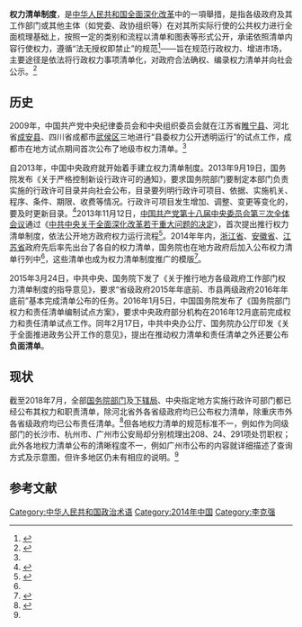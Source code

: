 '''权力清单制度'''，是[[中华人民共和国|中华人民共和国]][[全面深化改革|全面深化改革]]中的一項舉措，是指各级政府及其工作部门或其他主体（如党委、政协组织等）在对其所实际行使的公共权力进行全面梳理基础上，按照一定的类别和流程以清单和图表等形式公开，承诺依照清单内容行使权力，遵循“法无授权即禁止”的规范<ref name=":0">{{Cite journal|title=权力清单制度认识的几个误区与纠正——兼谈制度完善的几点思路|url=http://www.cnki.net/kcms/doi/10.16273/j.cnki.53-1134/d.2015.03.012.html|last=张|first=茂月|date=2015|journal=云南行政学院学报|issue=03|doi=10.16273/j.cnki.53-1134/d.2015.03.012|volume=17|pages=61–64|issn=1671-0681|access-date=2019-08-13|archive-date=2019-08-13|archive-url=https://web.archive.org/web/20190813133629/http://www.cnki.net/kcms/doi/10.16273/j.cnki.53-1134/d.2015.03.012.html|dead-url=no}}</ref>——旨在规范行政权力、增进市场，主要途径是依法将行政权力事项清单化，对政府合法确权、编录权力清单并向社会公示。<ref>{{Cite journal|title=国家治理过程的“可视化”如何实现——权力清单制度的内涵、意义和推进策略|author=程文浩,杨诗哲|url=http://www.cqvip.com/QK/71587X/201409/49898444.html|journal=人民论坛·学术前沿|issue=9|doi=|others=|year=2014|volume=|page=90-95|pmid=|access-date=2019-07-19|archive-date=2019-07-19|archive-url=https://web.archive.org/web/20190719052626/http://www.cqvip.com/QK/71587X/201409/49898444.html|dead-url=no}}</ref>

== 历史 ==
{{Quote box|text=（35）……'''推行地方各级政府及其工作部门权力清单制度，依法公开权力运行流程。'''完善党务、政务和各领域办事公开制度，推进决策公开、管理公开、服务公开、结果公开。|source=十八届三中全会《中共中央关于全面深化改革若干重大问题的决定》|align=right|width=30%}}
2009年，中国共产党中央纪律委员会和中央组织委员会就在江苏省[[睢宁县|睢宁县]]、河北省[[成安县|成安县]]、四川省成都市[[武侯区|武侯区]]三地进行“县委权力公开透明运行”的试点工作，成都市在地方试点期间首次公布了地级市权力清单。<ref name=":0" />

自2013年，中国中央政府就开始着手建立权力清单制度。2013年9月19日，国务院发布《关于严格控制新设行政许可的通知》，要求国务院部门要制定本部门负责实施的行政许可目录并向社会公布，目录要列明行政许可项目、依据、实施机关、程序、条件、期限、收费等情况。行政许可项目发生增加、调整、变更等变化的，要及时更新目录。<ref>{{Cite web|title=权力清单制度：国家治理体系和治理能力现代化的制度性回应_政府改革_中国改革论坛网|url=http://www.chinareform.org.cn/gov/system/practice/201507/t20150721_230164.htm|accessdate=2019-08-13|work=www.chinareform.org.cn|archive-date=2019-08-13|archive-url=https://web.archive.org/web/20190813133625/http://www.chinareform.org.cn/gov/system/practice/201507/t20150721_230164.htm|dead-url=no}}</ref>2013年11月12日，[[中国共产党第十八届中央委员会第三次全体会议|中国共产党第十八届中央委员会第三次全体会议]]通过《[[中共中央关于全面深化改革若干重大问题的决定|中共中央关于全面深化改革若干重大问题的决定]]》，首次提出推行权力清单制度，依法公开地方政府权力运行流程<ref>{{Cite web|title=十八届三中全会《决定》、公报、说明(全文)|url=http://www.ce.cn/xwzx/gnsz/szyw/201311/18/t20131118_1767104.shtml|accessdate=2019-08-08|author=中国共产党第十八届中央委员会|date=2013-11-18|format=|publisher=中国经济网|language=zh-hans|archive-date=2021-03-15|archive-url=https://web.archive.org/web/20210315210700/http://www.ce.cn/xwzx/gnsz/szyw/201311/18/t20131118_1767104.shtml|dead-url=no}}</ref>。2014年年内，[[浙江省|浙江省]]、[[安徽省|安徽省]]、[[江苏省|江苏省]]政府先后率先出台了各自的权力清单，国务院也在地方政府后加入公布权力清单行列中<ref name=":0" />，这些清单也成为权力清单制度推广的模版<ref>{{Cite web|title=中央编译局-理论研究-制度建设研究：《权力清单制度的理论与实践》|url=http://www.cctb.net/llyj/xswtyj/zdjs/201509/t20150923_328598.htm|accessdate=2019-08-13|work=www.cctb.net|archive-url=https://web.archive.org/web/20190813133623/http://www.cctb.net/llyj/xswtyj/zdjs/201509/t20150923_328598.htm|archive-date=2019-08-13|dead-url=yes}}</ref>。

2015年3月24日，中共中央、国务院下发了《关于推行地方各级政府工作部门权力清单制度的指导意见》，要求“省级政府2015年年底前、市县两级政府2016年年底前”基本完成清单公布的任务。2016年1月5日，中国国务院发布了《国务院部门权力和责任清单编制试点方案》，要求中央政府部分机构在2016年12月底前完成权力和责任清单试点工作。同年2月17日，中共中央办公厅、国务院办公厅印发《关于全面推进政务公开工作的意见》，提出在推动权力清单和责任清单之外还要公布'''负面清单'''。

== 现状 ==
截至2018年7月，全部[[国务院组成部门|国务院部门]]及[[国务院部委管理的国家局|下辖局]]、中央指定地方实施行政许可部门都已经公布其权力和职责清单，除河北省外各省级政府均已公布权力清单，除重庆市外各省级政府均已公布责任清单。<ref>{{Cite web|title=权力清单_中国政府网|url=http://www.gov.cn/fuwu/zfquanze/gwybuwei/qlqd.htm|accessdate=2019-08-13|work=www.gov.cn|archive-date=2019-12-03|archive-url=https://web.archive.org/web/20191203094739/http://www.gov.cn/fuwu/zfquanze/gwybuwei/qlqd.htm|dead-url=no}}</ref>但各地权力清单的规范标准不一，例如作为同级部门的长沙市、杭州市、广州市公安局却分别梳理出208、24、291项处罚职权；此外各地权力清单公布的清晰程度不一，例如广州市公布的内容就详细描述了查询方式及示意图，但许多地区仍未有相应的说明。<ref name=":0" />

== 参考文献 ==
{{Reflist|2}}

[[Category:中华人民共和国政治术语|Category:中华人民共和国政治术语]]
[[Category:2014年中国|Category:2014年中国]]
[[Category:李克强|Category:李克强]]